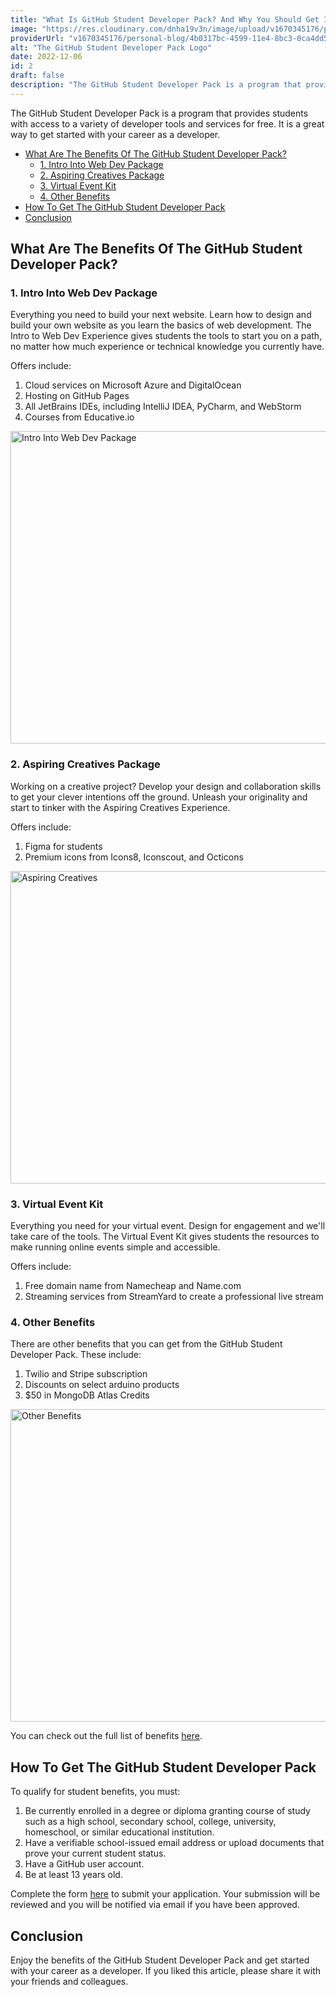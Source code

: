```yaml
---
title: "What Is GitHub Student Developer Pack? And Why You Should Get It"
image: "https://res.cloudinary.com/dnha19v3n/image/upload/v1670345176/personal-blog/4b0317bc-4599-11e4-8bc3-0ca4dd5223e8_xdtfwb.webp"
providerUrl: "v1670345176/personal-blog/4b0317bc-4599-11e4-8bc3-0ca4dd5223e8_xdtfwb.webp"
alt: "The GitHub Student Developer Pack Logo"
date: 2022-12-06
id: 2
draft: false
description: "The GitHub Student Developer Pack is a program that provides students with access to a variety of developer tools and services for free. It is a great way to get started with your career as a developer."
---
```



The GitHub Student Developer Pack is a program that provides students with access to a variety of developer tools and services for free. It is a great way to get started with your career as a developer.

- [What Are The Benefits Of The GitHub Student Developer Pack?](#what-are-the-benefits-of-the-github-student-developer-pack)
  - [1. Intro Into Web Dev Package](#1-intro-into-web-dev-package)
  - [2. Aspiring Creatives Package](#2-aspiring-creatives-package)
  - [3. Virtual Event Kit](#3-virtual-event-kit)
  - [4. Other Benefits](#4-other-benefits)
- [How To Get The GitHub Student Developer Pack](#how-to-get-the-github-student-developer-pack)
- [Conclusion](#conclusion)

## What Are The Benefits Of The GitHub Student Developer Pack?

### 1. Intro Into Web Dev Package

Everything you need to build your next website. Learn how to design and build your own website as you learn the basics of web development. The Intro to Web Dev Experience gives students the tools to start you on a path, no matter how much experience or technical knowledge you currently have.

Offers include:

1. Cloud services on Microsoft Azure and DigitalOcean
2. Hosting on GitHub Pages
3. All JetBrains IDEs, including IntelliJ IDEA, PyCharm, and WebStorm
4. Courses from Educative.io

<Image
  src="https://res.cloudinary.com/dnha19v3n/image/upload/v1670356572/personal-blog/Capture_d_écran_2022-12-06_195338_f4eg0w.png"
  format="webp"
  alt="Intro Into Web Dev Package"
  width="800"
  height="500"
  loading="eager"
  format="webp"
/>

### 2. Aspiring Creatives Package

Working on a creative project? Develop your design and collaboration skills to get your clever intentions off the ground. Unleash your originality and start to tinker with the Aspiring Creatives Experience.

Offers include:

1. Figma for students
2. Premium icons from Icons8, Iconscout, and Octicons

<Image
  src="https://res.cloudinary.com/dnha19v3n/image/upload/v1670358327/personal-blog/Capture_d_écran_2022-12-06_202447_ioeokc.png"
  format="webp"
  alt="Aspiring Creatives"
  width="800"
  height="500"
  loading="eager"
  format="webp"
/>

### 3. Virtual Event Kit

Everything you need for your virtual event. Design for engagement and we'll take care of the tools. The Virtual Event Kit gives students the resources to make running online events simple and accessible.

Offers include:

1. Free domain name from Namecheap and Name.com
2. Streaming services from StreamYard to create a professional live stream

### 4. Other Benefits

There are other benefits that you can get from the GitHub Student Developer Pack. These include:

1. Twilio and Stripe subscription
2. Discounts on select arduino products
3. $50 in MongoDB Atlas Credits

<Image
  src="https://res.cloudinary.com/dnha19v3n/image/upload/v1670358482/personal-blog/Capture_d_écran_2022-12-06_202741_v159nt.png"
  format="webp"
  alt="Other Benefits"
  width="800"
  height="500"
  loading="eager"
  format="webp"
/>

You can check out the full list of benefits [here](https://education.github.com/pack/offers).

## How To Get The GitHub Student Developer Pack

To qualify for student benefits, you must:

1. Be currently enrolled in a degree or diploma granting course of study such as a high school, secondary school, college, university, homeschool, or similar educational institution.
2. Have a verifiable school-issued email address or upload documents that prove your current student status.
3. Have a GitHub user account.
4. Be at least 13 years old.

Complete the form [here](https://education.github.com/discount_requests/pack_application) to submit your application. Your submission will be reviewed and you will be notified via email if you have been approved.

## Conclusion

Enjoy the benefits of the GitHub Student Developer Pack and get started with your career as a developer.
If you liked this article, please share it with your friends and colleagues.
